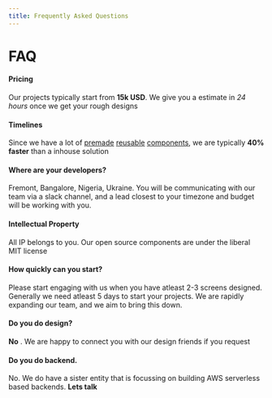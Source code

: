 ```yaml
---
title: Frequently Asked Questions
---
```


# FAQ

#### Pricing
Our projects typically start from **15k USD**. We give you a estimate in _24 hours_ once we get your rough designs

#### Timelines
Since we have a lot of 
[premade](https://github.com/Codebrahma/React-Native-Restaurant-App)
[reusable](https://github.com/Codebrahma/react-lite-ui/) 
[components](https://github.com/Codebrahma/cb-react-forms),
we are typically **40% faster** than a inhouse solution

#### Where are your developers?
Fremont, Bangalore, Nigeria, Ukraine. You will be communicating with our team via a slack channel, and a lead closest 
to your timezone and budget will be working with you.

#### Intellectual Property
All IP belongs to you. Our open source components are under the liberal MIT license

#### How quickly can you start?
Please start engaging with us when you have atleast 2-3 screens designed. Generally we need atleast 5 days to start your projects.
We are rapidly expanding our team, and we aim to bring this down.

#### Do you do design?
**No** . We are happy to connect you with our design friends if you request

#### Do you do backend.
No. We do have a sister entity that is focussing on building AWS serverless based backends.
**Lets talk**